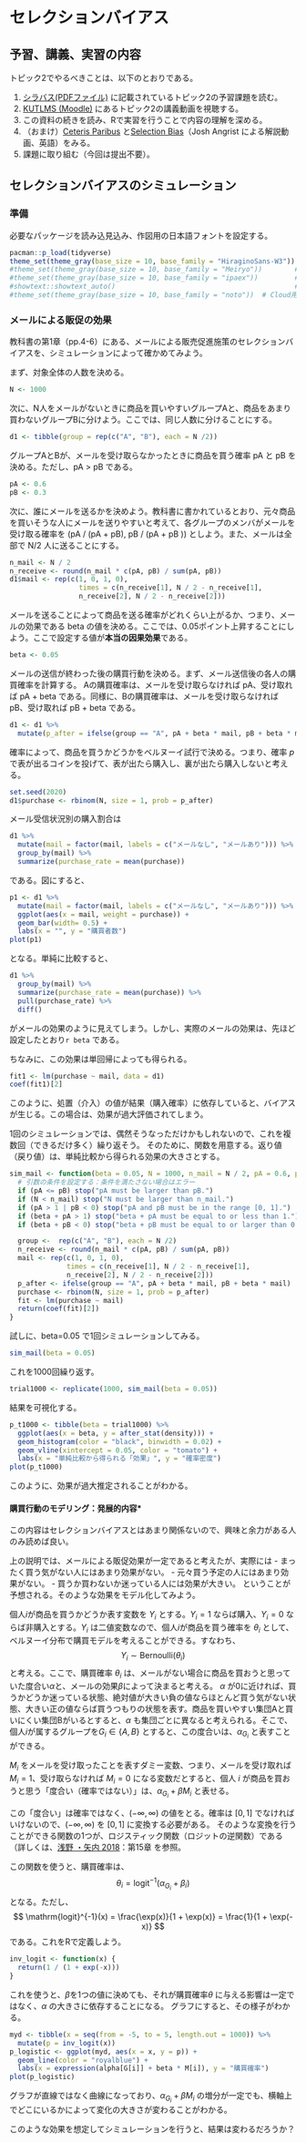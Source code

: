 # セレクションバイアス

## 予習、講義、実習の内容

トピック2でやるべきことは、以下のとおりである。

1. [シラバス(PDFファイル)](http://yukiyanai.github.io/jp/classes/econometrics2/docs/syllabus-applied-econometrics_2020-2Q.pdf) に記載されているトピック2の予習課題を読む。
2.  [KUTLMS (Moodle)](https://lms.kochi-tech.ac.jp/course/view.php?id=793) にあるトピック2の講義動画を視聴する。
3. この資料の続きを読み、Rで実習を行うことで内容の理解を深める。
4. （おまけ）[Ceteris Paribus](https://www.youtube.com/watch?v=iPBV3BlV7jk) と[Selection Bias](https://www.youtube.com/watch?v=6YrIDhaUQOE)（Josh Angrist による解説動画、英語）をみる。
5. 課題に取り組む（今回は提出不要）。



## セレクションバイアスのシミュレーション

### 準備

必要なパッケージを読み込見込み、作図用の日本語フォントを設定する。
```r
pacman::p_load(tidyverse)
theme_set(theme_gray(base_size = 10, base_family = "HiraginoSans-W3"))  # macOS用
#theme_set(theme_gray(base_size = 10, base_family = "Meiryo"))        # Windows用
#theme_set(theme_gray(base_size = 10, base_family = "ipaex"))         # Ubuntu用
#showtext::showtext_auto()                                            # Cloud用
#theme_set(theme_gray(base_size = 10, base_family = "noto"))  # Cloud用
```

### メールによる販促の効果

教科書の第1章（pp.4-6）にある、メールによる販売促進施策のセレクションバイアスを、シミュレーションによって確かめてみよう。

まず、対象全体の人数を決める。
```r
N <- 1000
```

次に、N人をメールがないときに商品を買いやすいグループAと、商品をあまり買わないグループBに分けよう。ここでは、同じ人数に分けることにする。
```r
d1 <- tibble(group = rep(c("A", "B"), each = N /2))
```

グループAとBが、メールを受け取らなかったときに商品を買う確率 pA と pB を決める。ただし、pA $>$ pB である。
```r
pA <- 0.6
pB <- 0.3
```

次に、誰にメールを送るかを決めよう。教科書に書かれているとおり、元々商品を買いそうな人にメールを送りやすいと考えて、各グループのメンバがメールを受け取る確率を (pA / (pA + pB), pB / (pA + pB )) としよう。また、メールは全部で N/2 人に送ることにする。
```r
n_mail <- N / 2
n_receive <- round(n_mail * c(pA, pB) / sum(pA, pB))
d1$mail <- rep(c(1, 0, 1, 0),
                 times = c(n_receive[1], N / 2 - n_receive[1],
                 n_receive[2], N / 2 - n_receive[2]))

```

メールを送ることによって商品を送る確率がどれくらい上がるか、つまり、メールの効果である beta の値を決める。ここでは、0.05ポイント上昇することにしよう。ここで設定する値が**本当の因果効果**である。
```r
beta <- 0.05
```

メールの送信が終わった後の購買行動を決める。まず、メール送信後の各人の購買確率を計算する。
Aの購買確率は、メールを受け取らなければ pA、受け取れば pA + beta である。同様に、Bの購買確率は、メールを受け取らなければ pB、受け取れば pB + beta である。
```r
d1 <- d1 %>% 
  mutate(p_after = ifelse(group == "A", pA + beta * mail, pB + beta * mail))
```

確率によって、商品を買うかどうかをベルヌーイ試行で決める。つまり、確率 $p$ で表が出るコインを投げて、表が出たら購入し、裏が出たら購入しないと考える。
```r
set.seed(2020)
d1$purchase <- rbinom(N, size = 1, prob = p_after)
```

メール受信状況別の購入割合は
```r
d1 %>% 
  mutate(mail = factor(mail, labels = c("メールなし", "メールあり"))) %>% 
  group_by(mail) %>% 
  summarize(purchase_rate = mean(purchase))
```
である。図にすると、
```r
p1 <- d1 %>% 
  mutate(mail = factor(mail, labels = c("メールなし", "メールあり"))) %>% 
  ggplot(aes(x = mail, weight = purchase)) +
  geom_bar(width= 0.5) +
  labs(x = "", y = "購買者数")
plot(p1)
```

となる。単純に比較すると、
```r
d1 %>% 
  group_by(mail) %>% 
  summarize(purchase_rate = mean(purchase)) %>% 
  pull(purchase_rate) %>% 
  diff()
```
がメールの効果のように見えてしまう。しかし、実際のメールの効果は、先ほど設定したとおり`r beta` である。

ちなみに、この効果は単回帰によっても得られる。
```r
fit1 <- lm(purchase ~ mail, data = d1)
coef(fit1)[2]
```

このように、処置（介入）の値が結果（購入確率）に依存していると、バイアスが生じる。この場合は、効果が過大評価されてしまう。

1回のシミュレーションでは、偶然そうなっただけかもしれないので、これを複数回（できるだけ多く）繰り返そう。
そのために、関数を用意する。返り値（戻り値）は、単純比較から得られる効果の大きさとする。
```r
sim_mail <- function(beta = 0.05, N = 1000, n_mail = N / 2, pA = 0.6, pB = 0.3) {
  # 引数の条件を設定する：条件を満たさない場合はエラー
  if (pA <= pB) stop("pA must be larger than pB.")
  if (N < n_mail) stop("N must be larger than n_mail.")
  if (pA > 1 | pB < 0) stop("pA and pB must be in the range [0, 1].")
  if (beta + pA > 1) stop("beta + pA must be equal to or less than 1.")
  if (beta + pB < 0) stop("beta + pB must be equal to or larger than 0.")

  group <-  rep(c("A", "B"), each = N /2)
  n_receive <- round(n_mail * c(pA, pB) / sum(pA, pB))
  mail <- rep(c(1, 0, 1, 0),
              times = c(n_receive[1], N / 2 - n_receive[1],
              n_receive[2], N / 2 - n_receive[2]))
  p_after <- ifelse(group == "A", pA + beta * mail, pB + beta * mail)
  purchase <- rbinom(N, size = 1, prob = p_after)
  fit <- lm(purchase ~ mail)
  return(coef(fit)[2])
}
```

試しに、beta=0.05 で1回シミュレーションしてみる。
```r
sim_mail(beta = 0.05)
```

これを1000回繰り返す。
```r
trial1000 <- replicate(1000, sim_mail(beta = 0.05))
```
結果を可視化する。
```r
p_t1000 <- tibble(beta = trial1000) %>% 
  ggplot(aes(x = beta, y = after_stat(density))) +
  geom_histogram(color = "black", binwidth = 0.02) +
  geom_vline(xintercept = 0.05, color = "tomato") +
  labs(x = "単純比較から得られる「効果」", y = "確率密度")
plot(p_t1000)
```

このように、効果が過大推定されることがわかる。

#### 購買行動のモデリング：発展的内容*

この内容はセレクションバイアスとはあまり関係ないので、興味と余力がある人のみ読めば良い。

上の説明では、メールによる販促効果が一定であると考えたが、実際には
- まったく買う気がない人にはあまり効果がない。
- 元々買う予定の人にはあまり効果がない。
- 買うか買わないか迷っている人には効果が大きい。
ということが予想される。そのような効果をモデル化してみよう。

個人$i$が商品を買うかどうか表す変数を $Y_i$ とする。$Y_i = 1$ ならば購入、$Y_i = 0$ ならば非購入とする。$Y_i$ は二値変数なので、個人$i$が商品を買う確率を $\theta_i$ として、ベルヌーイ分布で購買モデルを考えることができる。すなわち、
$$
Y_i \sim  \mbox{Bernoulli}(\theta_i)
$$
と考える。ここで、購買確率 $\theta_i$ は、メールがない場合に商品を買おうと思っていた度合い$\alpha$と、メールの効果$\beta$によって決まると考える。
$\alpha$ が0に近ければ、買うかどうか迷っている状態、絶対値が大きい負の値ならほとんど買う気がない状態、大きい正の値ならば買うつもりの状態を表す。商品を買いやすい集団Aと買いにくい集団Bがいるとすると、$\alpha$ も集団ごとに異なると考えられる。そこで、個人$i$が属するグループを$G_i \in \{A, B\}$ とすると、この度合いは、$\alpha_{G_i}$ と表すことができる。

$M_i$ をメールを受け取ったことを表すダミー変数、つまり、メールを受け取れば $M_i = 1$、受け取らなければ $M_i = 0$ になる変数だとすると、個人 $i$ が商品を買おうと思う「度合い（確率ではない）」は、$\alpha_{G_i} + \beta M_i$ と表せる。

この「度合い」は確率ではなく、$(-\infty, \infty)$ の値をとる。確率は $[0, 1]$ でなければいけないので、$(-\infty, \infty)$ を $[0, 1]$ に変換する必要がある。
そのような変換を行うことができる関数の1つが、ロジスティック関数（ロジットの逆関数）である（詳しくは、[浅野
・矢内 2018](https://github.com/yukiyanai/quant-methods-R)：第15章 を参照。

この関数を使うと、購買確率は、
$$
\theta_i = \mathrm{logit}^{-1}(\alpha_{G_i} + \beta_i)
$$
となる。ただし、
$$
\mathrm{logit}^{-1}(x) = \frac{\exp(x)}{1 + \exp(x)} = \frac{1}{1 + \exp(-x)}
$$
である。これをRで定義しよう。
```r
inv_logit <- function(x) {
  return(1 / (1 + exp(-x)))
}
```

これを使うと、$\beta$を1つの値に決めても、それが購買確率$\theta$ に与える影響は一定ではなく、$\alpha$ の大きさに依存することになる。
グラフにすると、その様子がわかる。
```r
myd <- tibble(x = seq(from = -5, to = 5, length.out = 1000)) %>% 
  mutate(p = inv_logit(x))
p_logistic <- ggplot(myd, aes(x = x, y = p)) +
  geom_line(color = "royalblue") +
  labs(x = expression(alpha[G[i]] + beta * M[i]), y = "購買確率")
plot(p_logistic)
```
グラフが直線ではなく曲線になっており、$\alpha_{G_i} + \beta M_i$ の増分が一定でも、横軸上でどこにいるかによって変化の大きさが変わることがわかる。

このような効果を想定してシミュレーションを行うと、結果は変わるだろうか？

